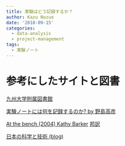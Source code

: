 ```yaml
---
title: 実験はどう記録するか？
author: Kazu Nozue
date: '2018-09-15'
categories:
  - data-analysis
  - project-management
tags:
  - 実験ノート
---
```

# 参考にしたサイトと図書
[九州大学附属図書館](https://guides.lib.kyushu-u.ac.jp/jikken-note)

[実験ノートには何を記録するのか? by 野島高彦](https://www.huffingtonpost.jp/takahiko-nojima/experiment-note_b_5081677.html)

[At the bench (2004) Kathy Barker](https://www.amazon.com/At-Bench-Laboratory-Navigator-Updated/dp/0879697083/ref=sr_1_1?ie=UTF8&qid=1537032045&sr=8-1&keywords=at+the+bench)
 [邦訳](https://www.amazon.co.jp/%E3%82%A2%E3%83%83%E3%83%88%E3%83%BB%E3%82%B6%E3%83%BB%E3%83%99%E3%83%B3%E3%83%81%E2%80%95%E3%83%90%E3%82%A4%E3%82%AA%E7%A0%94%E7%A9%B6%E5%AE%8C%E5%85%A8%E6%8C%87%E5%8D%97-%E3%82%A2%E3%83%83%E3%83%97%E3%83%87%E3%83%BC%E3%83%88%E7%89%88-%E3%82%AD%E3%83%A3%E3%82%B7%E3%83%BC-%E3%83%90%E3%83%BC%E3%82%AB%E3%83%BC/dp/4895924149/ref=sr_1_2?ie=UTF8&qid=1537032227&sr=8-2&keywords=at+the+bench)
 
 [日本の科学と技術 (blog)](http://scienceandtechnology.jp/archives/15527)

